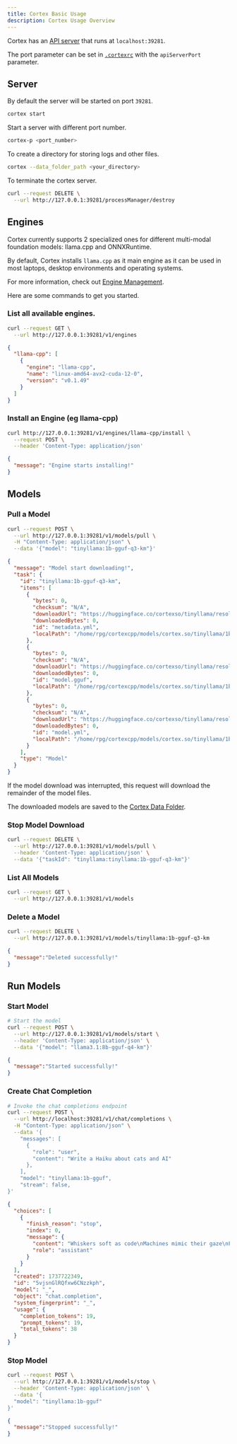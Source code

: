 ```yaml
---
title: Cortex Basic Usage
description: Cortex Usage Overview
---
```




Cortex has an [API server](https://cortex.so/api-reference) that runs at `localhost:39281`.

The port parameter can be set in [`.cortexrc`](/docs/architecture/cortexrc) with the `apiServerPort` parameter.

## Server

By default the server will be started on port `39281`.
```bash
cortex start
```

Start a server with different port number.
```sh
cortex-p <port_number>
```

To create a directory for storing logs and other files.
```sh
cortex --data_folder_path <your_directory>
```

To terminate the cortex server.
```bash
curl --request DELETE \
  --url http://127.0.0.1:39281/processManager/destroy
```

## Engines
Cortex currently supports 2 specialized ones for different multi-modal foundation models: llama.cpp and ONNXRuntime.

By default, Cortex installs `llama.cpp` as it main engine as it can be used in most laptops,
desktop environments and operating systems.

For more information, check out [Engine Management](/docs/engines).

Here are some commands to get you started.

### List all available engines.
```bash
curl --request GET \
  --url http://127.0.0.1:39281/v1/engines
```
```json
{
  "llama-cpp": [
    {
      "engine": "llama-cpp",
      "name": "linux-amd64-avx2-cuda-12-0",
      "version": "v0.1.49"
    }
  ]
}
```

### Install an Engine (eg llama-cpp)
```bash
curl http://127.0.0.1:39281/v1/engines/llama-cpp/install \
  --request POST \
  --header 'Content-Type: application/json'
```
```json
{
  "message": "Engine starts installing!"
}
```

## Models

### Pull a Model
```sh
curl --request POST \
  --url http://127.0.0.1:39281/v1/models/pull \
  -H "Content-Type: application/json" \
  --data '{"model": "tinyllama:1b-gguf-q3-km"}'
```
```json
{
  "message": "Model start downloading!",
  "task": {
    "id": "tinyllama:1b-gguf-q3-km",
    "items": [
      {
        "bytes": 0,
        "checksum": "N/A",
        "downloadUrl": "https://huggingface.co/cortexso/tinyllama/resolve/1b-gguf-q3-km/metadata.yml",
        "downloadedBytes": 0,
        "id": "metadata.yml",
        "localPath": "/home/rpg/cortexcpp/models/cortex.so/tinyllama/1b-gguf-q3-km/metadata.yml"
      },
      {
        "bytes": 0,
        "checksum": "N/A",
        "downloadUrl": "https://huggingface.co/cortexso/tinyllama/resolve/1b-gguf-q3-km/model.gguf",
        "downloadedBytes": 0,
        "id": "model.gguf",
        "localPath": "/home/rpg/cortexcpp/models/cortex.so/tinyllama/1b-gguf-q3-km/model.gguf"
      },
      {
        "bytes": 0,
        "checksum": "N/A",
        "downloadUrl": "https://huggingface.co/cortexso/tinyllama/resolve/1b-gguf-q3-km/model.yml",
        "downloadedBytes": 0,
        "id": "model.yml",
        "localPath": "/home/rpg/cortexcpp/models/cortex.so/tinyllama/1b-gguf-q3-km/model.yml"
      }
    ],
    "type": "Model"
  }
}
```

If the model download was interrupted, this request will download the remainder of the model files.

The downloaded models are saved to the [Cortex Data Folder](/docs/architecture/data-folder).

### Stop Model Download
```sh
curl --request DELETE \
  --url http://127.0.0.1:39281/v1/models/pull \
  --header 'Content-Type: application/json' \
  --data '{"taskId": "tinyllama:tinyllama:1b-gguf-q3-km"}'
```

### List All Models
```bash
curl --request GET \
  --url http://127.0.0.1:39281/v1/models
```

### Delete a Model
```bash
curl --request DELETE \
  --url http://127.0.0.1:39281/v1/models/tinyllama:1b-gguf-q3-km
```
```json
{
  "message":"Deleted successfully!"
}
```

## Run Models
### Start Model
```bash
# Start the model
curl --request POST \
  --url http://127.0.0.1:39281/v1/models/start \
  --header 'Content-Type: application/json' \
  --data '{"model": "llama3.1:8b-gguf-q4-km"}'
```
```json
{
  "message":"Started successfully!"
}
```

### Create Chat Completion
```bash
# Invoke the chat completions endpoint
curl --request POST \
  --url http://localhost:39281/v1/chat/completions \
  -H "Content-Type: application/json" \
  --data '{
    "messages": [
      {
        "role": "user",
        "content": "Write a Haiku about cats and AI"
      },
    ],
    "model": "tinyllama:1b-gguf",
    "stream": false,
}'
```
```json
{
  "choices": [
    {
      "finish_reason": "stop",
      "index": 0,
      "message": {
        "content": "Whiskers soft as code\nMachines mimic their gaze\nFurry, digital dreamer",
        "role": "assistant"
      }
    }
  ],
  "created": 1737722349,
  "id": "5vjsnGlRQfxw6CNzzkph",
  "model": "_",
  "object": "chat.completion",
  "system_fingerprint": "_",
  "usage": {
    "completion_tokens": 19,
    "prompt_tokens": 19,
    "total_tokens": 38
  }
}
```

### Stop Model
```bash
curl --request POST \
  --url http://127.0.0.1:39281/v1/models/stop \
  --header 'Content-Type: application/json' \
  --data '{
  "model": "tinyllama:1b-gguf"
}'
```
```json
{
  "message":"Stopped successfully!"
}
```

